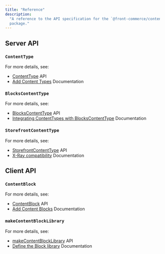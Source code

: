```yaml
---
title: "Reference"
description:
  "A reference to the API specification for the `@front-commerce/contentful`
  package."
---
```



<Description value={frontMatter.description} />

## Server API

### `ContentType`

For more details, see:

- [ContentType](https://gitlab.blackswift.cloud/front-commerce/front-commerce/-/blob/main/packages/contentful/graphql/core/domain/ContentType.js)
  API
- [Add Content Types](./how-to/add-content-types) Documentation

### `BlocksContentType`

For more details, see:

- [BlocksContentType](https://gitlab.blackswift.cloud/front-commerce/front-commerce/-/blob/main/packages/contentful/graphql/core/domain/BlocksContentType.js)
  API
- [Integrating ContentTypes with BlocksContentType](./how-to/add-content-types#integrating-contenttypes-with-blockscontenttype)
  Documentation

### `StorefrontContentType`

For more details, see:

- [StorefrontContentType](https://gitlab.blackswift.cloud/front-commerce/front-commerce/-/blob/main/packages/contentful/graphql/core/domain/StorefrontContentType.js)
  API
- [X-Ray compatibility](./how-to/add-x-ray-compatibility) Documentation

## Client API

### `ContentBlock`

For more details, see:

- [ContentBlock](https://gitlab.blackswift.cloud/front-commerce/front-commerce/-/blob/main/packages/contentful/react/ContentBlock.jsx)
  API
- [Add Content Blocks](./how-to/add-content-blocks) Documentation

### `makeContentBlockLibrary`

For more details, see:

- [makeContentBlockLibrary](https://gitlab.blackswift.cloud/front-commerce/front-commerce/-/blob/main/packages/contentful/react/makeContentBlockLibrary.jsx)
  API
- [Define the Block library](./how-to/add-content-blocks#define-the-block-library)
  Documentation
